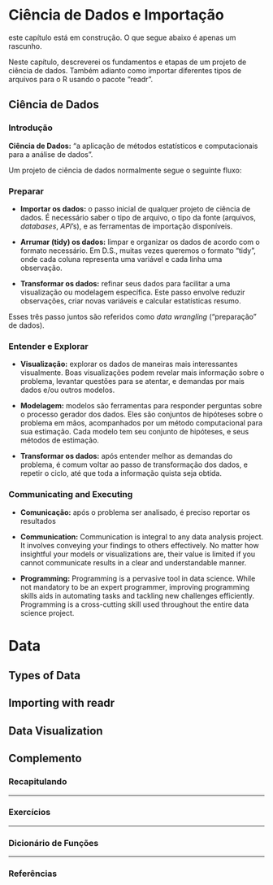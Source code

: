 # Ciência de Dados e Importação {#ds-import}

:::{.warn}
este capítulo está em construção. O que segue abaixo é apenas um rascunho.
:::

Neste capítulo, descreverei os fundamentos e etapas de um projeto de ciência de dados. Também adianto como importar diferentes tipos de arquivos para o R usando o pacote "readr".

## Ciência de Dados

### Introdução

**Ciência de Dados:** "a aplicação de métodos estatísticos e computacionais para a análise de dados".

Um projeto de ciência de dados normalmente segue o seguinte fluxo:

<!--
\begin{figure}
\centering
\includegraphics[width=0.9\textwidth, keepaspectratio]{../Aula_ii1/data-science-explore.png}
\caption*{Fonte: [R for Data Science, seção 1](https://r4ds.had.co.nz/introduction.html]}
\end{figure}
-->

### Preparar

- **Importar os dados:** o passo inicial de qualquer projeto de ciência de dados. É necessário saber o tipo de arquivo, o tipo da fonte (arquivos, _databases_, _API_'s), e as ferramentas de importação disponíveis.

- **Arrumar (tidy) os dados:** limpar e organizar os dados de acordo com o formato necessário. Em D.S., muitas vezes queremos o formato "tidy", onde cada coluna representa uma variável e cada linha uma observação. 

- **Transformar os dados:** refinar seus dados para facilitar a uma visualização ou modelagem específica. Este passo envolve reduzir observações, criar novas variáveis e calcular estatísticas resumo.

Esses três passo juntos são referidos como _data wrangling_ ("preparação" de dados).


### Entender e Explorar

- **Visualização:** explorar os dados de maneiras mais interessantes visualmente. Boas visualizações podem revelar mais informação sobre o problema, levantar questões para se atentar, e demandas por mais dados e/ou outros modelos.

- **Modelagem:** modelos são ferramentas para responder perguntas sobre o processo gerador dos dados. Eles são conjuntos de hipóteses sobre o problema em mãos, acompanhados por um método computacional para sua estimação. Cada modelo tem seu conjunto de hipóteses, e seus métodos de estimação.

- **Transformar os dados:** após entender melhor as demandas do problema, é comum voltar ao passo de transformação dos dados, e repetir o ciclo, até que toda a informação quista seja obtida.


### Communicating and Executing

- **Comunicação:** após o problema ser analisado, é preciso reportar os resultados 

- **Communication:** Communication is integral to any data analysis project. It involves conveying your findings to others effectively. No matter how insightful your models or visualizations are, their value is limited if you cannot communicate results in a clear and understandable manner.

- **Programming:** Programming is a pervasive tool in data science. While not mandatory to be an expert programmer, improving programming skills aids in automating tasks and tackling new challenges efficiently. Programming is a cross-cutting skill used throughout the entire data science project.


# Data

## Types of Data

## Importing with readr

## Data Visualization




<div class="double-hrule"></div>

## Complemento {.unlisted .unnumbered}

### Recapitulando {-}


---

### Exercícios {-}


---

### Dicionário de Funções {-}


---

### Referências {-}

